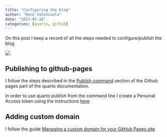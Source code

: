 ```yaml
---
title: "Configuring the blog"
author: "René Valenzuela"
date: "2023-05-18"
categories: [quarto, github]
---
```


On this post I keep a record of all the steps needed to configure/publish the blog

![](thumbnail.jpg)

## Publishing to github-pages

I follow the steps described in the [Publish command](https://quarto.org/docs/publishing/github-pages.html#publish-command) section of the Github pages part of the quarto documentation.

In order to use quarto publish from the command line I create a Personal Access token using the instructions [here](https://docs.github.com/en/authentication/keeping-your-account-and-data-secure/creating-a-personal-access-token#creating-a-fine-grained-personal-access-token)

## Adding custom domain

I follow the guide [Managing a custom domain for your GitHub Pages site](https://docs.github.com/en/pages/configuring-a-custom-domain-for-your-github-pages-site/managing-a-custom-domain-for-your-github-pages-site#about-custom-domain-configuration)

